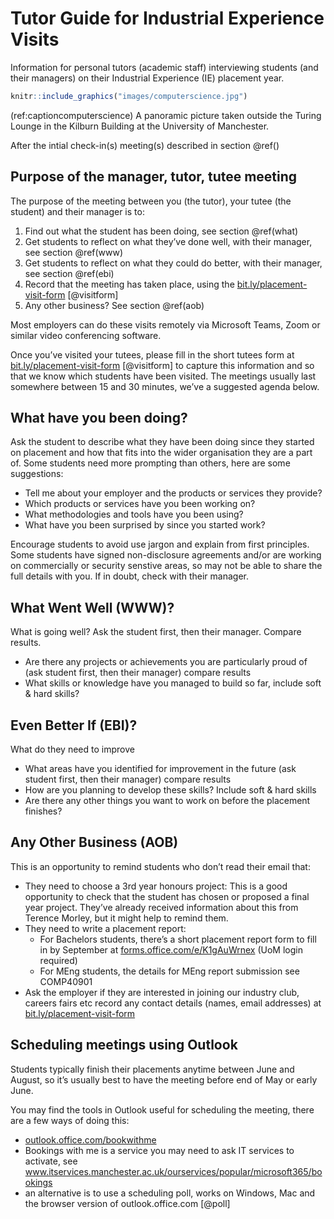 # Tutor Guide for Industrial Experience Visits {#tutors}

Information for personal tutors (academic staff) interviewing students (and their managers) on their Industrial Experience (IE) placement year.

```r
knitr::include_graphics("images/computerscience.jpg")
```

(ref:captioncomputerscience) A panoramic picture taken outside the Turing Lounge in the Kilburn Building at the University of Manchester.  

After the intial check-in(s) meeting(s) described in section \@ref()

## Purpose of the manager, tutor, tutee meeting {#purpose}
The purpose of the meeting between you (the tutor), your tutee (the student) and their manager is to: 

1. Find out what the student has been doing, see section \@ref(what) 
1. Get students to reflect on what they’ve done well, with their manager, see section \@ref(www) 
1. Get students to reflect on what they could do better, with their manager, see section \@ref(ebi) 
1. Record that the meeting has taken place, using the [bit.ly/placement-visit-form](bit.ly/placement-visit-form) [@visitform]
1. Any other business? See section \@ref(aob) 

Most employers can do these visits remotely via Microsoft Teams, Zoom or similar video conferencing software.

Once you’ve visited your tutees, please fill in the short tutees form at [bit.ly/placement-visit-form](bit.ly/placement-visit-form) [@visitform] to capture this information and so that we know which students have been visited. The meetings usually last somewhere between 15 and 30 minutes, we've a suggested agenda below.

## What have you been doing? {#what}

Ask the student to describe what they have been doing since they started on placement and how that fits into the wider organisation they are a part of. Some students need more prompting than others, here are some suggestions:

* Tell me about your employer and the products or services they provide?
* Which products or services have you been working on?
* What methodologies and tools have you been using?
* What have you been surprised by since you started work?

Encourage students to avoid use jargon and explain from first principles. Some students have signed non-disclosure agreements and/or are working on commercially or security senstive areas, so may not be able to share the full details with you. If in doubt, check with their manager. 


## What Went Well (WWW)? {#www}

What is going well? Ask the student first, then their manager. Compare results.


* Are there any projects or achievements you are particularly proud of (ask student first, then their manager) compare results
* What skills or knowledge have you managed to build so far, include soft & hard skills?

## Even Better If (EBI)? {#ebi}

What do they need to improve 

* What areas have you identified for improvement in the future (ask student first, then their manager) compare results
* How are you planning to develop these skills? Include soft & hard skills
* Are there any other things you want to work on before the placement finishes?

## Any Other Business (AOB) {#aob}

This is an opportunity to remind students who don't read their email that: 

*  They need to choose a 3rd year honours project: This is a good opportunity to check that the student has chosen or proposed a final year project. They’ve already received information about this from Terence Morley, but it might help to remind them.
* They need to write a placement report:  
    + For Bachelors students, there’s a short placement report form to fill in by September at [forms.office.com/e/K1gAuWrnex](https://forms.office.com/e/K1gAuWrnex) (UoM login required)
    + For MEng students, the details for MEng report submission see COMP40901 
* Ask the employer if they are interested in joining our industry club, careers fairs etc record any contact details (names, email addresses) at [bit.ly/placement-visit-form](bit.ly/placement-visit-form)


## Scheduling meetings using Outlook {#schedule}

Students typically finish their placements anytime between June and August, so it’s usually best to have the meeting before end of May or early June.

You may find the tools in Outlook useful for scheduling the meeting, there are a few ways of doing this:

* [outlook.office.com/bookwithme](https://outlook.office.com/bookwithme)
* Bookings with me is a service you may need to ask IT services to activate, see [www.itservices.manchester.ac.uk/ourservices/popular/microsoft365/bookings](https://www.itservices.manchester.ac.uk/ourservices/popular/microsoft365/bookings/)
* an alternative is to use a scheduling poll, works on Windows, Mac and the browser version of outlook.office.com [@poll]